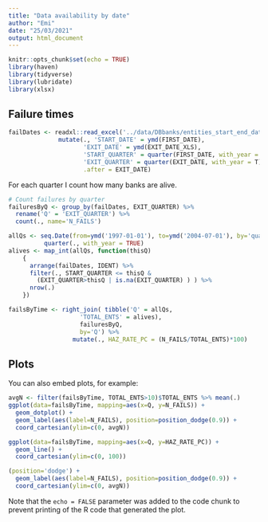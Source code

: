 ```yaml
---
title: "Data availability by date"
author: "Emi"
date: "25/03/2021"
output: html_document
---
```


```r
knitr::opts_chunk$set(echo = TRUE)
library(haven)
library(tidyverse)
library(lubridate)
library(xlsx)
```

## Failure times


```r
failDates <- readxl::read_excel('../data/DBbanks/entities_start_end_dates.xlsx') %>%
              mutate(., 'START_DATE' = ymd(FIRST_DATE),
                     'EXIT_DATE' = ymd(EXIT_DATE_XLS),
                     'START_QUARTER' = quarter(FIRST_DATE, with_year = T),
                     'EXIT_QUARTER' = quarter(EXIT_DATE, with_year = T),
                     .after = EXIT_DATE) 

```

For each quarter I count how many banks are alive.
```r
# Count failures by quarter
failuresByQ <- group_by(failDates, EXIT_QUARTER) %>%
  rename('Q' = 'EXIT_QUARTER') %>%
  count(., name='N_FAILS')

allQs <- seq.Date(from=ymd('1997-01-01'), to=ymd('2004-07-01'), by='quarter') %>%
          quarter(., with_year = TRUE)
alives <- map_int(allQs, function(thisQ)
    {
      arrange(failDates, IDENT) %>%
      filter(., START_QUARTER <= thisQ & 
        (EXIT_QUARTER>thisQ | is.na(EXIT_QUARTER) ) ) %>%
      nrow(.)
    })

failsByTime <- right_join( tibble('Q' = allQs,
                    'TOTAL_ENTS' = alives),
                    failuresByQ,
                    by='Q') %>%
                  mutate(., HAZ_RATE_PC = (N_FAILS/TOTAL_ENTS)*100)

```
## Plots

You can also embed plots, for example:

```r
avgN <- filter(failsByTime, TOTAL_ENTS>10)$TOTAL_ENTS %>% mean(.)
ggplot(data=failsByTime, mapping=aes(x=Q, y=N_FAILS)) +
  geom_dotplot() +
  geom_label(aes(label=N_FAILS), position=position_dodge(0.9)) +
  coord_cartesian(ylim=c(0, avgN))

ggplot(data=failsByTime, mapping=aes(x=Q, y=HAZ_RATE_PC)) +
  geom_line() +
  coord_cartesian(ylim=c(0, 100))

(position='dodge') +
  geom_label(aes(label=N_FAILS), position=position_dodge(0.9)) +
  coord_cartesian(ylim=c(0, avgN))


```

Note that the `echo = FALSE` parameter was added to the code chunk to prevent printing of the R code that generated the plot.
